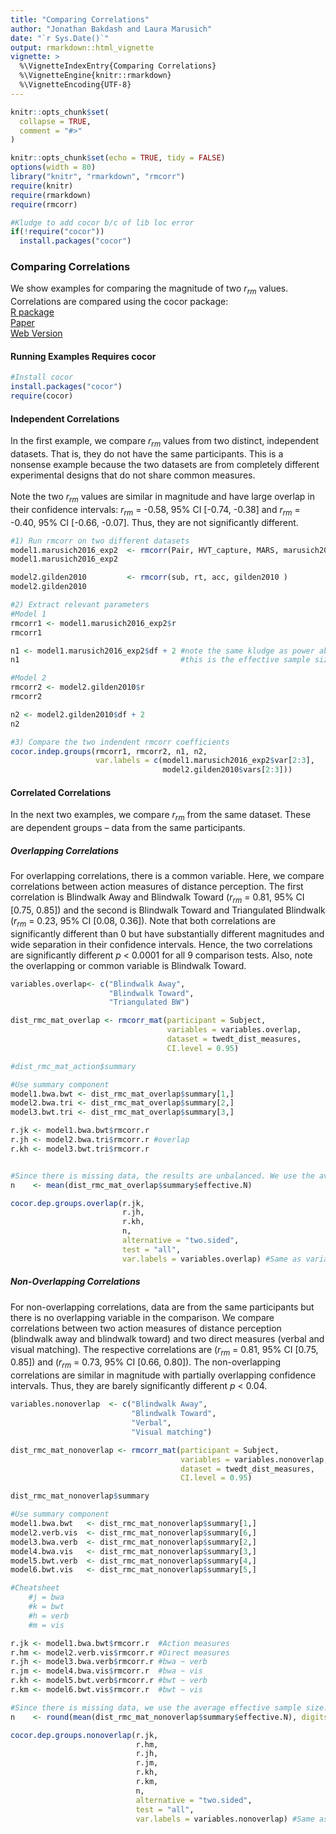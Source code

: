 ```yaml
---
title: "Comparing Correlations"
author: "Jonathan Bakdash and Laura Marusich"
date: "`r Sys.Date()`"
output: rmarkdown::html_vignette
vignette: >
  %\VignetteIndexEntry{Comparing Correlations}
  %\VignetteEngine{knitr::rmarkdown}
  %\VignetteEncoding{UTF-8}
---
```


```r
knitr::opts_chunk$set(
  collapse = TRUE,
  comment = "#>"
)
```

```r
knitr::opts_chunk$set(echo = TRUE, tidy = FALSE)
options(width = 80)
library("knitr", "rmarkdown", "rmcorr") 
require(knitr)
require(rmarkdown)
require(rmcorr)

#Kludge to add cocor b/c of lib loc error 
if(!require("cocor"))
  install.packages("cocor")
```

### Comparing Correlations
We show examples for comparing the magnitude of two *r*<sub>*rm*</sub> values. Correlations are compared using the cocor package: 
<br>
<a href="https://CRAN.R-project.org/package=cocor">R package</a> 
<br>
<a href="https://journals.plos.org/plosone/article?id=10.1371/journal.pone.0121945">Paper</a> 
<br>
<a href="http://comparingcorrelations.org">Web Version</a> 
<br>

#### Running Examples Requires cocor
```r
#Install cocor
install.packages("cocor")
require(cocor)
```

#### Independent Correlations
In the first example, we compare *r*<sub>*rm*</sub> values from two distinct, independent datasets. That is, they do not have the same participants. This is a nonsense example because the two datasets are from completely different experimental designs that do not share common measures. 
<br>
<br>
Note the two *r*<sub>*rm*</sub> values are similar in magnitude and have large overlap in their confidence intervals: *r*<sub>*rm*</sub> = -0.58, 95% CI [-0.74, -0.38] and *r*<sub>*rm*</sub> = -0.40, 95% CI [-0.66, -0.07]. Thus, they are not significantly different. 

```r
#1) Run rmcorr on two different datasets
model1.marusich2016_exp2  <- rmcorr(Pair, HVT_capture, MARS, marusich2016_exp2)
model1.marusich2016_exp2

model2.gilden2010         <- rmcorr(sub, rt, acc, gilden2010 )
model2.gilden2010

#2) Extract relevant parameters
#Model 1
rmcorr1 <- model1.marusich2016_exp2$r
rmcorr1

n1 <- model1.marusich2016_exp2$df + 2 #note the same kludge as power above
n1                                    #this is the effective sample size

#Model 2
rmcorr2 <- model2.gilden2010$r
rmcorr2

n2 <- model2.gilden2010$df + 2 
n2

#3) Compare the two indendent rmcorr coefficients
cocor.indep.groups(rmcorr1, rmcorr2, n1, n2, 
                   var.labels = c(model1.marusich2016_exp2$var[2:3],
                                  model2.gilden2010$vars[2:3]))

```

#### Correlated Correlations
In the next two examples, we compare *r*<sub>*rm*</sub> from the same dataset. These are dependent groups -- data from the same participants.

##### Overlapping Correlations 
For overlapping correlations, there is a common variable. Here, we compare correlations between action measures of distance perception. The first correlation is Blindwalk Away and Blindwalk Toward (*r*<sub>*rm*</sub> = 0.81, 95\% CI [0.75, 0.85]) and the second is Blindwalk Toward and Triangulated Blindwalk (*r*<sub>*rm*</sub> = 0.23, 95\% CI [0.08, 0.36]). Note that both correlations are significantly different than 0 but have substantially different magnitudes and wide separation in their confidence intervals. Hence, the two correlations are significantly different *p* < 0.0001 for all 9 comparison tests. Also, note the overlapping or common variable is Blindwalk Toward.
```r
variables.overlap<- c("Blindwalk Away",
                      "Blindwalk Toward",
                      "Triangulated BW")

dist_rmc_mat_overlap <- rmcorr_mat(participant = Subject, 
                                   variables = variables.overlap, 
                                   dataset = twedt_dist_measures,
                                   CI.level = 0.95)

#dist_rmc_mat_action$summary

#Use summary component 
model1.bwa.bwt <- dist_rmc_mat_overlap$summary[1,] 
model2.bwa.tri <- dist_rmc_mat_overlap$summary[2,]
model3.bwt.tri <- dist_rmc_mat_overlap$summary[3,]

r.jk <- model1.bwa.bwt$rmcorr.r
r.jh <- model2.bwa.tri$rmcorr.r #overlap
r.kh <- model3.bwt.tri$rmcorr.r


#Since there is missing data, the results are unbalanced. We use the average effective sample size.
n    <- mean(dist_rmc_mat_overlap$summary$effective.N)

cocor.dep.groups.overlap(r.jk, 
                         r.jh, 
                         r.kh, 
                         n, 
                         alternative = "two.sided", 
                         test = "all", 
                         var.labels = variables.overlap) #Same as variables used in rmcorr_mat()
```

##### Non-Overlapping Correlations 
For non-overlapping correlations, data are from the same participants but there is no overlapping variable in the comparison. We compare correlations between two action measures of distance perception (blindwalk away and blindwalk toward) and two direct measures (verbal and visual matching). The respective correlations are  (*r*<sub>*rm*</sub> = 0.81, 95\% CI [0.75, 0.85]) and (*r*<sub>*rm*</sub> = 0.73, 95\% CI [0.66, 0.80]). The non-overlapping correlations are similar in magnitude with partially overlapping confidence intervals. Thus, they are barely significantly different *p* < 0.04.
```r
variables.nonoverlap  <- c("Blindwalk Away",
                           "Blindwalk Toward",
                           "Verbal",
                           "Visual matching")

dist_rmc_mat_nonoverlap <- rmcorr_mat(participant = Subject, 
                                      variables = variables.nonoverlap, 
                                      dataset = twedt_dist_measures,
                                      CI.level = 0.95)

dist_rmc_mat_nonoverlap$summary

#Use summary component 
model1.bwa.bwt   <- dist_rmc_mat_nonoverlap$summary[1,] 
model2.verb.vis  <- dist_rmc_mat_nonoverlap$summary[6,]
model3.bwa.verb  <- dist_rmc_mat_nonoverlap$summary[2,]
model4.bwa.vis   <- dist_rmc_mat_nonoverlap$summary[3,] 
model5.bwt.verb  <- dist_rmc_mat_nonoverlap$summary[4,] 
model6.bwt.vis   <- dist_rmc_mat_nonoverlap$summary[5,] 

#Cheatsheet
    #j = bwa
    #k = bwt
    #h = verb
    #m = vis

r.jk <- model1.bwa.bwt$rmcorr.r  #Action measures
r.hm <- model2.verb.vis$rmcorr.r #Direct measures
r.jh <- model3.bwa.verb$rmcorr.r #bwa ~ verb
r.jm <- model4.bwa.vis$rmcorr.r  #bwa ~ vis
r.kh <- model5.bwt.verb$rmcorr.r #bwt ~ verb
r.km <- model6.bwt.vis$rmcorr.r  #bwt ~ vis

#Since there is missing data, we use the average effective sample size.
n    <- round(mean(dist_rmc_mat_nonoverlap$summary$effective.N), digits = 0) + 2

cocor.dep.groups.nonoverlap(r.jk,
                            r.hm, 
                            r.jh, 
                            r.jm, 
                            r.kh, 
                            r.km, 
                            n, 
                            alternative = "two.sided", 
                            test = "all", 
                            var.labels = variables.nonoverlap) #Same as variables used in rmcorr_mat()
```